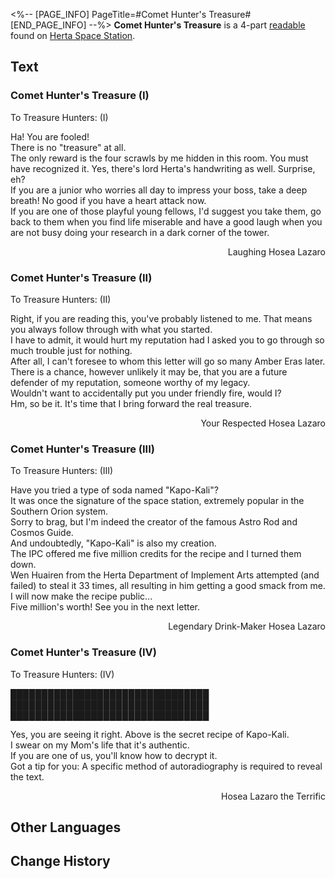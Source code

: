 <%-- [PAGE_INFO]
PageTitle=#Comet Hunter's Treasure#
[END_PAGE_INFO] --%>
{{Readable Infobox
|id           = 042
|partIds      = 190153;190154;190155;190156
|title        = 
|image        = Item Journal Page.png
|world        = Herta Space Station
|parts        = 4
|author       = <!--to be added-->
|description  = Comet Hunter Hosea Lazaro's treasure, a prank that has been advertised in advance.
|part1        = Comet Hunter's Treasure (I)
|source1      = {{cx|Source missing}}
|part2        = Comet Hunter's Treasure (II)
|source2      = {{cx|Source missing}}
|part3        = Comet Hunter's Treasure (III)
|source3      = {{cx|Source missing}}
|part4        = Comet Hunter's Treasure (IV)
|source4      = {{cx|Source missing}}
|characters   = 
|factions     = 
}}
'''Comet Hunter's Treasure''' is a 4-part [[readable]] found on [[Herta Space Station]].
<!--
==Location==
{{Map Embed|<map name>|<marker id>}}
-->
==Text==
===Comet Hunter's Treasure (I)===
To Treasure Hunters: (I)

Ha! You are fooled!<br />There is no "treasure" at all.<br />The only reward is the four scrawls by me hidden in this room. You must have recognized it. Yes, there's lord Herta's handwriting as well. Surprise, eh?<br />If you are a junior who worries all day to impress your boss, take a deep breath! No good if you have a heart attack now.<br />If you are one of those playful young fellows, I'd suggest you take them, go back to them when you find life miserable and have a good laugh when you are not busy doing your research in a dark corner of the tower.

<div align="right">Laughing Hosea Lazaro</div>

===Comet Hunter's Treasure (II)===
To Treasure Hunters: (II)

Right, if you are reading this, you've probably listened to me. That means you always follow through with what you started.<br />I have to admit, it would hurt my reputation had I asked you to go through so much trouble just for nothing.<br />After all, I can't foresee to whom this letter will go so many Amber Eras later.<br />There is a chance, however unlikely it may be, that you are a future defender of my reputation, someone worthy of my legacy.<br />Wouldn't want to accidentally put you under friendly fire, would I?<br />Hm, so be it. It's time that I bring forward the real treasure.

<div align="right">Your Respected Hosea Lazaro</div>

===Comet Hunter's Treasure (III)===
To Treasure Hunters: (III)

Have you tried a type of soda named "Kapo-Kali"?<br />It was once the signature of the space station, extremely popular in the Southern Orion system.<br />Sorry to brag, but I'm indeed the creator of the famous Astro Rod and Cosmos Guide.<br />And undoubtedly, "Kapo-Kali" is also my creation.<br />The IPC offered me five million credits for the recipe and I turned them down.<br />Wen Huairen from the Herta Department of Implement Arts attempted (and failed) to steal it 33 times, all resulting in him getting a good smack from me.<br />I will now make the recipe public...<br />Five million's worth! See you in the next letter.

<div align="right">Legendary Drink-Maker Hosea Lazaro</div>

===Comet Hunter's Treasure (IV)===
To Treasure Hunters: (IV)

████████████████████████████████<br />████████████████████████████████<br />████████████████████████████████

Yes, you are seeing it right. Above is the secret recipe of Kapo-Kali.<br />I swear on my Mom's life that it's authentic.<br />If you are one of us, you'll know how to decrypt it.<br />Got a tip for you: A specific method of autoradiography is required to reveal the text.

<div align="right">Hosea Lazaro the Terrific</div>

<!--
==Trivia==
* 
-->
==Other Languages==
{{Other Languages
|en   = Comet Hunter's Treasure
|zhs  = 猎彗人宝藏
|zht  = 獵彗人寶藏
|ja   = コメットハンター秘蔵の宝物
|ko   = 코멧 헌터의 보물
|es   = El tesoro del cazador de cometas
|fr   = Trésor du chasseur de comètes
|ru   = Сокровища Охотника за кометами
|th   = สมบัตินักล่าดาวหาง
|vi   = Kho Báu Thợ Săn Sao Chổi
|de   = Schatz des Kometenjägers
|id   = Harta Karun Pemburu Komet
|pt   = Tesouro do Caça-cometas
}}

==Change History==
{{Change History|1.0}}